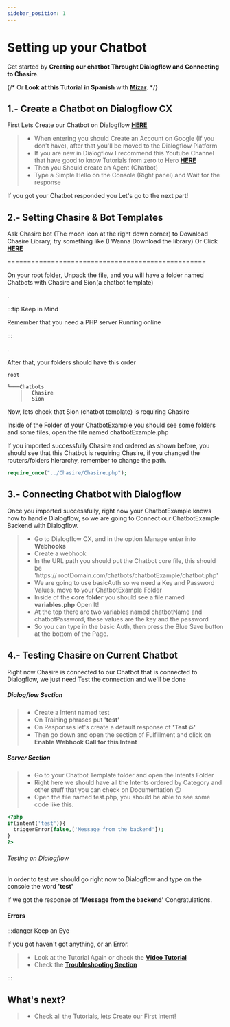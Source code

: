 ```yaml
---
sidebar_position: 1
---
```


# Setting up your Chatbot


Get started by **Creating our chatbot Throught Dialogflow and Connecting to Chasire**.

{/* Or **Look at this Tutorial in Spanish** with **[Mizar](h)**. */}

## 1.- Create a Chatbot on Dialogflow CX

First Lets Create our Chatbot on Dialogflow [**HERE**](https://dialogflow.cloud.google.com/cx/projects)

> - When entering you should Create an Account on Google (If you don't have), after that you'll be moved to the Dialogflow Platform
> - If you are new in Dialogflow I recommend this Youtube Channel that have good to know Tutorials from zero to Hero [**HERE**](https://www.youtube.com/playlist?list=PLpVijIXbyeMP0ts18S0Qf3qcLPxCp9Pfz)
> - Then you Should create an Agent (Chatbot)
> - Type a Simple Hello on the Console (Right panel) and Wait for the response

If you got your Chatbot responded you Let's go to the next part!

## 2.- Setting Chasire & Bot Templates

Ask Chasire bot (The moon icon at the right down corner) to Download Chasire Library, try something like (I Wanna Download the library)
Or Click [**HERE**](https://drive.google.com/file/d/11_YpgqY0HFFwzX5J0F-_tTg6YtNYqALe/view?usp=sharing)

==================================================

On your root folder, Unpack the file, and you will have a folder named Chatbots with Chasire and Sion(a chatbot template)

.

:::tip Keep in Mind

Remember that you need a PHP server Running online

:::

.

After that, your folders should have this order

```shell
root

└───Chatbots
    │   Chasire
    │   Sion
```

Now, lets check that Sion (chatbot template) is requiring Chasire

Inside of the Folder of your ChatbotExample you should see some folders and some files, open the file named chatbotExample.php

If you imported successfully Chasire and ordered as shown before, you should see that this Chatbot is requiring Chasire, if you changed the routers/folders hierarchy, remember to change the path.

<Tabs>
<TabItem value="php" label="PHP">

```php
require_once("../Chasire/Chasire.php");
```

</TabItem>
</Tabs>

## 3.- Connecting Chatbot with Dialogflow

Once you imported successfully, right now your ChatbotExample knows how to handle Dialogflow, so we are going to Connect our ChatbotExample Backend with Dialogflow.

> - Go to Dialogflow CX, and in the option Manage enter into **Webhooks**
> - Create a webhook
> - In the URL path you should put the Chatbot core file, this should be  
>   'https:// rootDomain.com/chatbots/chatbotExample/chatbot.php'
> - We are going to use basicAuth so we need a Key and Password Values, move to your ChatbotExample Folder
> - Inside of the **core folder** you should see a file named **variables.php** Open It!
> - At the top there are two variables named chatbotName and chatbotPassword, these values are the key and the password
> - So you can type in the basic Auth, then press the Blue Save button at the bottom of the Page.

## 4.- Testing Chasire on Current Chatbot

Right now Chasire is connected to our Chatbot that is connected to Dialogflow, we just need Test the connection and we'll be done

##### Dialogflow Section

> - Create a Intent named test
> - On Training phrases put **'test'**
> - On Responses let's create a default response of **'Test 💥'**
> - Then go down and open the section of Fulfillment and click on **Enable Webhook Call for this Intent**

##### Server Section

> - Go to your Chatbot Template folder and open the Intents Folder
> - Right here we should have all the Intents ordered by Category and other stuff that you can check on Documentation 😉
> - Open the file named test.php, you should be able to see some code like this.

<Tabs>
<TabItem value="php" label="PHP">

```php
<?php
if(intent('test')){
  triggerError(false,['Message from the backend']);
}
?>
```

</TabItem>
</Tabs>

###### Testing on Dialogflow

In order to test we should go right now to Dialogflow and type on the console the word **'test'**

If we got the response of **'Message from the backend'** Congratulations.

#### Errors

:::danger Keep an Eye

If you got haven't got anything, or an Error.

> - Look at the Tutorial Again or check the [**Video Tutorial**](https://www.youtube.com/playlist?list=PLpVijIXbyeMP0ts18S0Qf3qcLPxCp9Pfz)
> - Check the [**Troubleshooting Section**](./../Chasire-advanced/troubleshooting)

:::

## What's next?

> - Check all the Tutorials, lets Create our First Intent!
